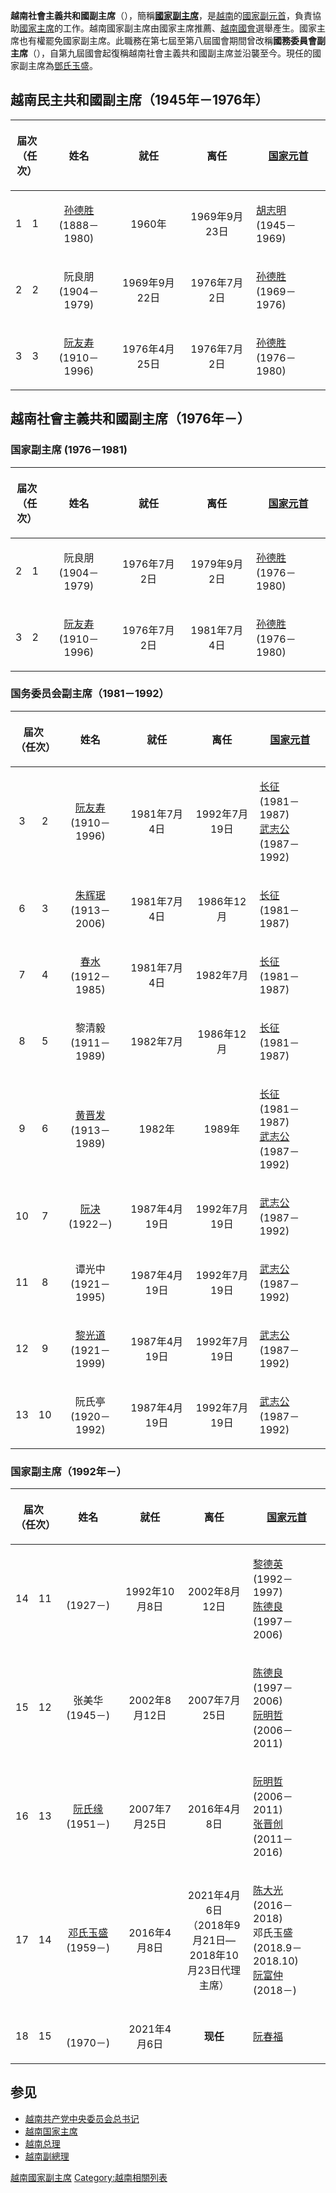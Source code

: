 {{expand language|1=en|page=|time=2019-09-14T17:05:50+00:00}}
{{unreferenced|time=2019-09-14T17:05:50+00:00}}
{{越南政治}}
{{Infobox Vietnamese
| title  = 越南社會主義共和國副主席
| qn     = Phó Chủ tịch nước Cộng hoà Xã hội chủ nghĩa Việt Nam
| chunom = 副主席渃共和社會主義越南
}}
{{Infobox Vietnamese
| title  = 國務委員會副主席
| qn     = Phó Chủ tịch Hội đồng Nhà nước
| chunom = 副主席會同家渃
}}
{{Infobox Political post
|post            = 副主席
|body            = 越南社会主义共和国
|insignia        = Emblem of Vietnam.svg
|insigniacaption = [[越南国徽|越南国徽]]
|image           =
|incumbent       = {{tsl|vi|Võ Thị Ánh Xuân|武氏映春}}
|incumbentsince  = 2021年4月6日
|style           = 副主席阁下 <br /><small>(非正式)</small><br />[[阁下|阁下]]<br /><small>(在国际通信中)</small>
| seat           = [[河内|河内]]
| succession     = 無
|appointer       = [[越南国会|越南国会]]根据[[越南国家主席|越南国家主席]]的建议进行任命
|termlength      = 無
|formation       = 1946年11月9日
|inaugural       = [[孙德胜|孙德胜]]
}}

'''越南社會主義共和國副主席'''（{{lang-vi|Phó Chủ tịch nước Cộng hòa xã hội chủ nghĩa Việt Nam}}），簡稱'''[[國家副主席|國家副主席]]'''，是[[越南|越南]]的[[國家元首|國家副元首]]，負責協助[[越南社会主义共和国主席|國家主席]]的工作。越南國家副主席由國家主席推薦、[[越南國會|越南國會]]選舉產生。國家主席也有權罷免國家副主席。此職務在第七屆至第八屆國會期間曾改稱'''國務委員會副主席'''（{{lang|vi|Phó Chủ tịch Hội đồng Nhà nước}}），自第九屆國會起復稱越南社會主義共和國副主席並沿襲至今。現任的國家副主席為[[鄧氏玉盛|鄧氏玉盛]]。

==越南民主共和國副主席（1945年－1976年）==
{| class="wikitable" width=60%
|-
! colspan="2" style="width:1em;" | 届次（任次）
! style="width:12em;" | 姓名
! style="width:12em;" | 就任
! style="width:12em;" | 离任
! style="width:13em;" | [[越南国家主席|国家元首]]
! style="width:1em;" |肖像
|-
| align="center" | 1
| align="center" | 1
! align="center" scope="row" style="font-weight:normal;" | [[孙德胜|孙德胜]]<br>(1888－1980)
| align="center" | 1960年
| align="center" |1969年9月23日
| [[胡志明|胡志明]]<br>(1945－1969)
| align="center" | [[File:Mr._Ton_Duc_Thang.jpg|80px]]
|-
| align="center" | 2
| align="center" | 2
! align="center" scope="row" style="font-weight:normal;" | 阮良朋<br>(1904－1979)
| align="center" |1969年9月22日
| align="center" | 1976年7月2日
| [[孙德胜|孙德胜]]<br>(1969－1976)
| align="center" | {{center|}}
|-
| align="center" | 3
| align="center" | 3
! align="center" scope="row" style="font-weight:normal;" | [[阮友寿|阮友寿]]<br>(1910－1996)
| align="center" | 1976年4月25日
| align="center" | 1976年7月2日
| [[孙德胜|孙德胜]]<br>(1976－1980)
| align="center" | [[File:Nguyễn_Hữu_Thọ.jpg|80px]]
|}

==越南社會主義共和國副主席（1976年－）==
===国家副主席 (1976－1981)===
{| class="wikitable" width=60%
|-
! colspan="2" style="width:1em;" | 届次（任次）
! style="width:12em;" | 姓名
! style="width:12em;" |就任
! style="width:12em;" | 离任
! style="width:13em;" | [[越南国家主席|国家元首]]
! style="width:1em;" |肖像
|-
| align="center" | 2
| align="center" | 1
! align="center" scope="row" style="font-weight:normal;" | 阮良朋<br>(1904－1979)
| align="center" | 1976年7月2日
| align="center" | 1979年9月2日
| [[孙德胜|孙德胜]]<br>(1976－1980)
| align="center" | [[File:Nguyenluongbang.jpg|80px]]
|-
| align="center" | 3
| align="center" | 2
! align="center" scope="row" style="font-weight:normal;" | [[阮友寿|阮友寿]]<br>(1910－1996)
| align="center" | 1976年7月2日
| align="center" | 1981年7月4日
| [[孙德胜|孙德胜]]<br>(1976－1980)
| align="center" | [[File:Nguyễn_Hữu_Thọ.jpg|80px]]
|}

===国务委员会副主席（1981－1992）===
{| class="wikitable" width=60%
|-
! colspan="2" style="width:1em;" | 届次（任次）
! style="width:12em;" | 姓名
! style="width:12em;" |就任
! style="width:12em;" | 离任
! style="width:13em;" | [[越南国家主席|国家元首]]
! style="width:1em;" |肖像
|-
| align="center" | 3
| align="center" | 2
! align="center" scope="row" style="font-weight:normal;" | [[阮友寿|阮友寿]]<br>(1910－1996)
| align="center" | 1981年7月4日
| align="center" | 1992年7月19日
| [[长征_(政治人物)|长征]]<br>(1981－1987)<br>[[武志公|武志公]]<br>(1987－1992)
| align="center" | [[File:Nguyễn_Hữu_Thọ.jpg|80px]]
|-
| align="center" | 6
| align="center" | 3
! align="center" scope="row" style="font-weight:normal;" | [[朱辉珉|朱辉珉]]<br>(1913－2006)
| align="center" | 1981年7月4日
| align="center" | 1986年12月
| [[长征_(政治人物)|长征]]<br>(1981－1987)
| align="center" | {{center|}}
|-
| align="center" | 7
| align="center" | 4
! align="center" scope="row" style="font-weight:normal;" | [[春水_(越南政治人物)|春水]]<br>(1912－1985)
| align="center" | 1981年7月4日
| align="center" | 1982年7月
| [[长征_(政治人物)|长征]]<br>(1981－1987)
| align="center" | [[File:XuanThuy1973.jpg|80px]]
|-
| align="center" | 8
| align="center" | 5
! align="center" scope="row" style="font-weight:normal;" | 黎清毅<br>(1911－1989)
| align="center" | 1982年7月
| align="center" |1986年12月
| [[长征_(政治人物)|长征]]<br>(1981－1987)
| align="center" | {{center|}}
|-
| align="center" | 9
| align="center" | 6
! align="center" scope="row" style="font-weight:normal;" | [[黄晋发|黄晋发]]<br>(1913－1989)
| align="center" | 1982年
| align="center" | 1989年
| [[长征_(政治人物)|长征]]<br>(1981－1987)<br>[[武志公|武志公]]<br>(1987－1992)
| align="center" |
|-
| align="center" | 10
| align="center" | 7
! align="center" scope="row" style="font-weight:normal;" | [[阮决|阮决]]<br>(1922－)
| align="center" | 1987年4月19日
| align="center" | 1992年7月19日
| [[武志公|武志公]]<br>(1987－1992)
| align="center" | [[File:Nguyễn_Quyết_(b.1922).jpg|80px]]
|-
| align="center" | 11
| align="center" | 8
! align="center" scope="row" style="font-weight:normal;" | 谭光中<br>(1921－1995)
| align="center" |1987年4月19日
| align="center" | 1992年7月19日
| [[武志公|武志公]]<br>(1987－1992)
| align="center" |
|-
| align="center" | 12
| align="center" | 9
! align="center" scope="row" style="font-weight:normal;" | [[黎光道|黎光道]]<br>(1921－1999)
| align="center" | 1987年4月19日
| align="center" | 1992年7月19日
| [[武志公|武志公]]<br>(1987－1992)
| align="center" |
|-
| align="center" | 13
| align="center" | 10
! align="center" scope="row" style="font-weight:normal;" | 阮氏亭<br>(1920－1992)
| align="center" | 1987年4月19日
| align="center" |1992年7月19日
| [[武志公|武志公]]<br>(1987－1992)
| align="center" |
|}

===国家副主席（1992年－）===
{| class="wikitable" width=60%
|-
! colspan="2" style="width:1em;" | 届次（任次）
! style="width:12em;" | 姓名
! style="width:12em;" |就任
! style="width:12em;" | 离任
! style="width:13em;" | [[越南国家主席|国家元首]]
! style="width:1em;" |肖像
|-
| align="center" | 14
| align="center" | 11
! align="center" scope="row" style="font-weight:normal;" | {{Link-vi|阮氏萍|Nguyễn Thị Bình}}<br>(1927－)
| align="center" | 1992年10月8日
| align="center" | 2002年8月12日
| [[黎德英|黎德英]]<br>(1992－1997)<br>[[陈德良|陈德良]]<br>(1997－2006)
| align="center" |  [[File:Nguyen_Thi_Binh.jpg|80px]]
|-
| align="center" | 15
| align="center" | 12
! align="center" scope="row" style="font-weight:normal;" | 张美华<br>(1945－)
| align="center" | 2002年8月12日
| align="center" | 2007年7月25日
| [[陈德良|陈德良]]<br>(1997－2006)<br>[[阮明哲|阮明哲]]<br>(2006－2011)
| align="center" |
|-
| align="center" | 16
| align="center" | 13
! align="center" scope="row" style="font-weight:normal;" | [[阮氏缘|阮氏缘]]<br>(1951－)
| align="center" | 2007年7月25日
| align="center" | 2016年4月8日
| [[阮明哲|阮明哲]]<br>(2006－2011)<br>[[张晋创|张晋创]]<br>(2011－2016)
| align="center" | [[File:Nguyễn_Thị_Doan.jpg|80px]]
|-
| align="center" | 17
| align="center" | 14
! align="center" scope="row" style="font-weight:normal;" | [[邓氏玉盛|邓氏玉盛]] <br>(1959－)
| align="center" | 2016年4月8日
| align="center" | 2021年4月6日<br>（2018年9月21日—2018年10月23日代理主席）
| [[陈大光|陈大光]]<br>(2016－2018)<br>邓氏玉盛{{small|（代理）}}<br>(2018.9－2018.10)<br>[[阮富仲|阮富仲]]<br>(2018－)<br>
| align="center" |[[File:Mrs._Dang_Thi_Ngoc_Thinh.jpg|80px]]
|-
| align="center" | 18
| align="center" | 15
! align="center" scope="row" style="font-weight:normal;" | {{tsl|vi|Võ Thị Ánh Xuân|武氏映春}} <br>(1970－)
| align="center" | 2021年4月6日
| align="center" | '''现任'''
| [[阮春福|阮春福]]
| align="center" |
|}

== 参见 ==
* [[越南共产党中央委员会总书记|越南共产党中央委员会总书记]]
* [[越南国家主席|越南国家主席]]
* [[越南总理|越南总理]]
* [[越南副總理|越南副總理]]

[[Category:越南國家副主席|]]
[[Category:越南相關列表|Category:越南相關列表]]